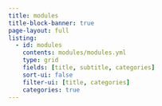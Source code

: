 ```yaml
---
title: modules
title-block-banner: true
page-layout: full
listing:
  - id: modules
    contents: modules/modules.yml
    type: grid
    fields: [title, subtitle, categories]
    sort-ui: false
    filter-ui: [title, categories]
    categories: true
---
```


